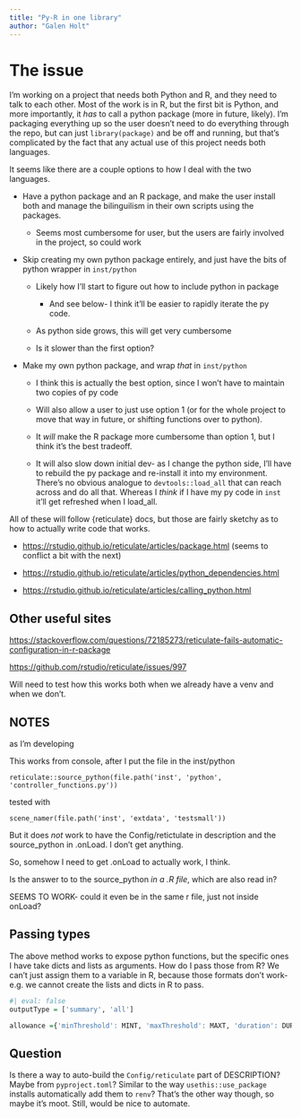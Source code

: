 ```yaml
---
title: "Py-R in one library"
author: "Galen Holt"
---
```


# The issue

I'm working on a project that needs both Python and R, and they need to talk to each other. Most of the work is in R, but the first bit is Python, and more importantly, it *has* to call a python package (more in future, likely). I'm packaging everything up so the user doesn't need to do everything through the repo, but can just `library(package)` and be off and running, but that's complicated by the fact that any actual use of this project needs both languages.

It seems like there are a couple options to how I deal with the two languages.

-   Have a python package and an R package, and make the user install both and manage the bilinguilism in their own scripts using the packages.

    -   Seems most cumbersome for user, but the users are fairly involved in the project, so could work

-   Skip creating my own python package entirely, and just have the bits of python wrapper in `inst/python`

    -   Likely how I'll start to figure out how to include python in package

        -   And see below- I think it'll be easier to rapidly iterate the py code.

    -   As python side grows, this will get very cumbersome

    -   Is it slower than the first option?

-   Make my own python package, and wrap *that* in `inst/python`

    -   I think this is actually the best option, since I won't have to maintain two copies of py code

    -   Will also allow a user to just use option 1 (or for the whole project to move that way in future, or shifting functions over to python).

    -   It *will* make the R package more cumbersome than option 1, but I think it's the best tradeoff.

    -   It will also slow down initial dev- as I change the python side, I'll have to rebuild the py package and re-install it into my environment. There's no obvious analogue to `devtools::load_all` that can reach across and do all that. Whereas I *think* if I have my py code in `inst` it'll get refreshed when I load_all.

All of these will follow {reticulate} docs, but those are fairly sketchy as to how to actually write code that works.

-   <https://rstudio.github.io/reticulate/articles/package.html> (seems to conflict a bit with the next)

-   <https://rstudio.github.io/reticulate/articles/python_dependencies.html>

-   <https://rstudio.github.io/reticulate/articles/calling_python.html>

## Other useful sites

<https://stackoverflow.com/questions/72185273/reticulate-fails-automatic-configuration-in-r-package>

<https://github.com/rstudio/reticulate/issues/997>

Will need to test how this works both when we already have a venv and when we don't.

## NOTES

as I'm developing

This works from console, after I put the file in the inst/python

    reticulate::source_python(file.path('inst', 'python', 'controller_functions.py'))

tested with

    scene_namer(file.path('inst', 'extdata', 'testsmall'))

But it does *not* work to have the Config/retictulate in description and the source_python in .onLoad. I don't get anything.

So, somehow I need to get .onLoad to actually work, I think.

Is the answer to to the source_python *in a .R file*, which are also read in?

SEEMS TO WORK- could it even be in the same r file, just not inside onLoad?

## Passing types

The above method works to expose python functions, but the specific ones I have take dicts and lists as arguments. How do I pass those from R? We can't just assign them to a variable in R, because those formats don't work- e.g. we cannot create the lists and dicts in R to pass.

```r
#| eval: false
outputType = ['summary', 'all']

allowance ={'minThreshold': MINT, 'maxThreshold': MAXT, 'duration': DUR, 'drawdown': DRAW}
```

## Question

Is there a way to auto-build the `Config/reticulate` part of DESCRIPTION? Maybe from `pyproject.toml`? Similar to the way `usethis::use_package` installs automatically add them to `renv`? That's the other way though, so maybe it's moot. Still, would be nice to automate.
